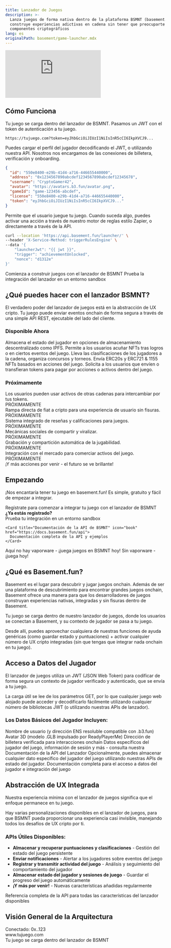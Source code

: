 ```yaml
---
title: Lanzador de Juegos
description: >-
  Lanza juegos de forma nativa dentro de la plataforma BSMNT (basement.fun) y
  construye experiencias adictivas en cadena sin tener que preocuparte por los
  componentes criptográficos
lang: es
originalPath: basement/game-launcher.mdx
---
```

<iframe
   className="w-full aspect-video rounded-xl mb-6"
    src="https://customer-gg6qs7nm5ue94t64.cloudflarestream.com/2d9ba30a3b59f1a167734b21d57005b6/iframe?poster=https%3A%2F%2Fcustomer-gg6qs7nm5ue94t64.cloudflarestream.com%2F2d9ba30a3b59f1a167734b21d57005b6%2Fthumbnails%2Fthumbnail.jpg%3Ftime%3D%26height%3D600"
    title="Basement.fun Developer Dashboard"
    frameBorder="0"
  allow="accelerometer; autoplay; clipboard-write; encrypted-media; gyroscope; picture-in-picture"
  allowFullScreen
  ></iframe>


## Cómo Funciona

<Steps>
<Step title="Cargar" icon="download">
  Tu juego se carga dentro del lanzador de BSMNT. Pasamos un JWT con el token de autenticación a tu juego.
  
  ```text Ejemplo de URL
  https://tujuego.com?token=eyJhbGciOiJIUzI1NiIsInR5cCI6IkpXVCJ9...
  ```
</Step>

<Step title="Auth" icon="key">
  Puedes cargar el perfil del jugador decodificando el JWT, o utilizando nuestra API. Nosotros nos encargamos de las conexiones de billetera, verificación y onboarding.
  
  ```json Perfil del Jugador
  {
    "id": "550e8400-e29b-41d4-a716-446655440000",
    "address": "0x1234567890abcdef1234567890abcdef12345678",
    "username": "CryptoGamer42",
    "avatar": "https://avatars.b3.fun/avatar.png",
    "gameId": "game-123456-abcdef",
    "license": "550e8400-e29b-41d4-a716-446655440000",
    "token": "eyJhbGciOiJIUzI1NiIsInR5cCI6IkpXVCJ9..."
  }
  ```
</Step>

<Step title="Activar" icon="bolt">
  Permite que el usuario juegue tu juego. Cuando suceda algo, puedes activar una acción a través de nuestro motor de reglas estilo Zapier, o directamente a través de la API.
  
  ```bash Ejemplo de API de Activación
  curl --location 'https://api.basement.fun/launcher/' \
  --header 'X-Service-Method: triggerRulesEngine' \
  --data '{
      "launcherJwt": "{{ jwt }}",
      "trigger": "achievementUnlocked",
      "nonce": "d1312e"
  }'
  ```
</Step>
</Steps>

<CardGroup cols={2}>
  <Card title="Regístrate como Desarrollador" icon="user-plus" href="https://basement.fun/developer/signup" cta="Regístrate">
    Comienza a construir juegos con el lanzador de BSMNT
  </Card>
  
  <Card title="Playground del Lanzador" icon="play" href="https://basement.fun/playground" cta="Prueba Ahora">
    Prueba la integración del lanzador en un entorno sandbox
  </Card>
</CardGroup>

## ¿Qué puedes hacer con el lanzador BSMNT?

El verdadero poder del lanzador de juegos está en la abstracción de UX cripto. Tu juego puede enviar eventos onchain de forma segura a través de una simple API REST, ejecutable del lado del cliente.

### Disponible Ahora

<CardGroup cols={2}>
  <Card title="Guardar estado en IPFS" icon="database">
    Almacena el estado del jugador en opciones de almacenamiento descentralizado como IPFS.
  </Card>
  
  <Card title="Comprar NFTs & Acuñar" icon="palette">
    Permite a los usuarios acuñar NFTs tras logros o en ciertos eventos del juego.
  </Card>
  
  <Card title="Clasificaciones Onchain" icon="trophy">
    Lleva las clasificaciones de los jugadores a la cadena, organiza concursos y torneos.
  </Card>
  
  <Card title="Emitir Tokens & NFTs" icon="coins">
    Envía ERC20s y ERC721 & 1155 NFTs basados en acciones del juego.
  </Card>
  
  <Card title="Pagar con Tokens" icon="credit-card">
    Solicita a los usuarios que envíen o transfieran tokens para pagar por acciones o activos dentro del juego.
  </Card>
</CardGroup>

### Próximamente

<CardGroup cols={2}>
  <Card title="Intercambiar & Comerciar" icon="arrows-rotate">
    Los usuarios pueden usar activos de otras cadenas para intercambiar por tus tokens.
    <div style={{ marginTop: '8px' }}>
      <span style={{ backgroundColor: '#f59e0b', color: 'white', padding: '2px 6px', borderRadius: '12px', fontSize: '10px', fontWeight: 'bold' }}>PRÓXIMAMENTE</span>
    </div>
  </Card>
  
  <Card title="Rampa de Tarjeta de Crédito" icon="credit-card">
    Rampa directa de fiat a cripto para una experiencia de usuario sin fisuras.
    <div style={{ marginTop: '8px' }}>
      <span style={{ backgroundColor: '#f59e0b', color: 'white', padding: '2px 6px', borderRadius: '12px', fontSize: '10px', fontWeight: 'bold' }}>PRÓXIMAMENTE</span>
    </div>
  </Card>
  
  <Card title="Recoger Reseñas" icon="star">
    Sistema integrado de reseñas y calificaciones para juegos.
    <div style={{ marginTop: '8px' }}>
      <span style={{ backgroundColor: '#f59e0b', color: 'white', padding: '2px 6px', borderRadius: '12px', fontSize: '10px', fontWeight: 'bold' }}>PRÓXIMAMENTE</span>
    </div>
  </Card>
  
  <Card title="Comparte tu Juego" icon="share">
    Mecánicas sociales de compartir y viralizar.
    <div style={{ marginTop: '8px' }}>
      <span style={{ backgroundColor: '#f59e0b', color: 'white', padding: '2px 6px', borderRadius: '12px', fontSize: '10px', fontWeight: 'bold' }}>PRÓXIMAMENTE</span>
    </div>
  </Card>
  
  <Card title="Grabar Jugabilidad" icon="video">
    Grabación y compartición automática de la jugabilidad.
    <div style={{ marginTop: '8px' }}>
      <span style={{ backgroundColor: '#f59e0b', color: 'white', padding: '2px 6px', borderRadius: '12px', fontSize: '10px', fontWeight: 'bold' }}>PRÓXIMAMENTE</span>
    </div>
  </Card>
  
  <Card title="Listar NFTs" icon="store">
    Integración con el mercado para comerciar activos del juego.
    <div style={{ marginTop: '8px' }}>
      <span style={{ backgroundColor: '#f59e0b', color: 'white', padding: '2px 6px', borderRadius: '12px', fontSize: '10px', fontWeight: 'bold' }}>PRÓXIMAMENTE</span>
    </div>
  </Card>
</CardGroup>

<Note>
¡Y más acciones por venir - el futuro se ve brillante!
</Note>

## Empezando

¡Nos encantaría tener tu juego en basement.fun! Es simple, gratuito y fácil de empezar a integrar.

<Tabs>
<Tab title="Desarrolladores de Juegos">
  <CardGroup cols={1}>
    <Card title="Regístrate como Desarrollador" icon="user-plus" href="https://basement.fun/developer/signup" cta="Regístrate Ahora" horizontal>
      Regístrate para comenzar a integrar tu juego con el lanzador de BSMNT
    </Card>
  </CardGroup>
  
  <div style={{ marginTop: '16px' }}>
    <strong>¿Ya estás registrado?</strong>
  </div>
  
  <CardGroup cols={2}>
    <Card title="Playground del Lanzador de Juegos" icon="play" href="https://basement.fun/playground">
      Prueba tu integración en un entorno sandbox
    </Card>
    
    <Card title="Documentación de la API de BSMNT" icon="book" href="https://docs.basement.fun/api">
      Documentación completa de la API y ejemplos
    </Card>
  </CardGroup>
</Tab>

<Tab title="Jugadores">
  <Card title="Ver el Lanzador de BSMNT en Acción" icon="gamepad-2" href="https://basement.fun/games" cta="Jugar Juegos" horizontal>
    Aquí no hay vaporware - ¡juega juegos en BSMNT hoy!
  </Card>
  
  <Note>
  Sin vaporware - ¡juega hoy!
  </Note>
</Tab>
</Tabs>

## ¿Qué es Basement.fun?

Basement es el lugar para descubrir y jugar juegos onchain. Además de ser una plataforma de descubrimiento para encontrar grandes juegos onchain, Basement ofrece una manera para que los desarrolladores de juegos construyan experiencias nativas, integradas y sin fisuras dentro de Basement.

Tu juego se carga dentro de nuestro lanzador de juegos, donde los usuarios se conectan a Basement, y su contexto de jugador se pasa a tu juego.

Desde allí, puedes aprovechar cualquiera de nuestras funciones de ayuda genéricas (como guardar estado y puntuaciones) + activar cualquier número de UX cripto integradas (sin que tengas que integrar nada onchain en tu juego).

## Acceso a Datos del Jugador

El lanzador de juegos utiliza un JWT (JSON Web Token) para codificar de forma segura un contexto de jugador verificado y autenticado, que se envía a tu juego.

La carga útil se lee de los parámetros GET, por lo que cualquier juego web alojado puede acceder y decodificarlo fácilmente utilizando cualquier número de bibliotecas JWT (o utilizando nuestras APIs de lanzador).

### Los Datos Básicos del Jugador Incluyen:

<AccordionGroup>
<Accordion title="Nombre de Usuario y ENS">
  Nombre de usuario (y dirección ENS resoluble compatible con .b3.fun)
</Accordion>

<Accordion title="Avatar 3D">
  Avatar 3D (modelo .GLB impulsado por ReadyPlayerMe)
</Accordion>

<Accordion title="Dirección de Billetera">
  Dirección de billetera verificada para interacciones onchain
</Accordion>

<Accordion title="Datos Adicionales">
  Datos específicos del jugador del juego, información de sesión y más - consulta nuestra Documentación de la API del Lanzador
</Accordion>
</AccordionGroup>

<Tip>
Opcionalmente, puedes almacenar cualquier dato específico del jugador del juego utilizando nuestras APIs de estado del jugador.
</Tip>

<Card title="Explorar APIs del Lanzador" icon="code" href="https://docs.basement.fun/api" cta="Ver Documentación" horizontal>
  Documentación completa para el acceso a datos del jugador e integración del juego
</Card>

## Abstracción de UX Integrada

Nuestra experiencia mínima con el lanzador de juegos significa que el enfoque permanece en tu juego.

Hay varias personalizaciones disponibles en el lanzador de juegos, para que BSMNT pueda proporcionar una experiencia casi invisible, manejando todos los desafíos de UX cripto por ti.

### APIs Útiles Disponibles:

- **Almacenar y recuperar puntuaciones y clasificaciones** - Gestión del estado del juego persistente
- **Enviar notificaciones** - Alertar a los jugadores sobre eventos del juego
- **Registrar y transmitir actividad del juego** - Análisis y seguimiento del comportamiento del jugador  
- **Almacenar estado del jugador y sesiones de juego** - Guardar el progreso del juego automáticamente
- **¡Y más por venir!** - Nuevas características añadidas regularmente

<Card title="Explorar APIs del Lanzador" icon="api" href="https://docs.basement.fun/api" cta="Ver Documentación" horizontal>
  Referencia completa de la API para todas las características del lanzador disponibles
</Card>

## Visión General de la Arquitectura

<Frame caption="Flujo de Integración del Lanzador de Juegos">
  <div style={{ 
    padding: '20px', 
    backgroundColor: '#f8fafc', 
    border: '1px solid #e2e8f0', 
    borderRadius: '8px',
    textAlign: 'center',
    fontFamily: 'monospace'
  }}>
    <div style={{ marginBottom: '10px', color: '#64748b' }}>Conectado: 0x..123</div>
    <div style={{ marginBottom: '10px', backgroundColor: '#007AFF', color: 'white', padding: '8px', borderRadius: '4px' }}>
      www.tujuego.com
    </div>
    <div style={{ fontSize: '14px', color: '#475569' }}>
      Tu juego se carga dentro del lanzador de BSMNT
    </div>
  </div>
</Frame>
